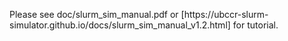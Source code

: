 Please see doc/slurm_sim_manual.pdf or [https://ubccr-slurm-simulator.github.io/docs/slurm_sim_manual_v1.2.html] for tutorial.

